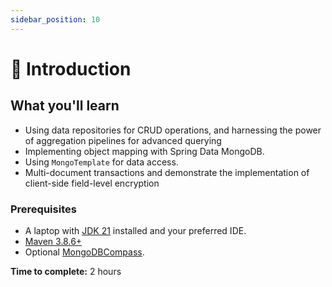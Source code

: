 ```yaml
---
sidebar_position: 10
---
```

# 📘 Introduction


## What you'll learn 
 - Using data repositories for CRUD operations, and harnessing the power of aggregation pipelines for advanced querying
 - Implementing object mapping with Spring Data MongoDB.
 - Using `MongoTemplate` for data access. 
 - Multi-document transactions and demonstrate the implementation of client-side field-level encryption  

### Prerequisites
 - A laptop with [JDK 21](https://www.oracle.com/ie/java/technologies/downloads/#java21) installed and your preferred IDE.  
 - [Maven 3.8.6+](https://maven.apache.org/download.cgi) 
 - Optional [MongoDBCompass](https://www.mongodb.com/try/download/compass?utm_campaign=devrel&utm_source=workshop&utm_term=devrel.springio.workshop.java).

**Time to complete:** 2 hours

